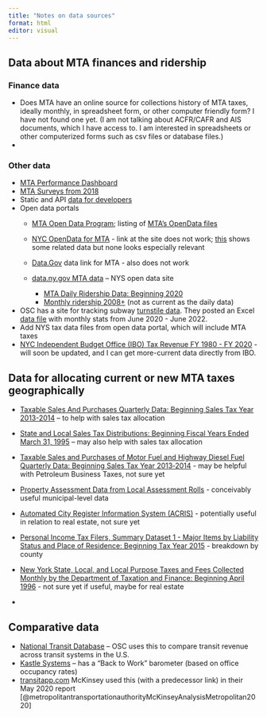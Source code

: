 ```yaml
---
title: "Notes on data sources"
format: html
editor: visual
---
```


## Data about MTA finances and ridership

### Finance data

-   Does MTA have an online source for collections history of MTA taxes, ideally monthly, in spreadsheet form, or other computer friendly form? I have not found one yet. (I am not talking about ACFR/CAFR and AIS documents, which I have access to. I am interested in spreadsheets or other computerized forms such as csv files or database files.)
-   

### Other data

-   [MTA Performance Dashboard](https://new.mta.info/transparency/metrics)
-   [MTA Surveys from 2018](https://new.mta.info/transparency/surveys)
-   Static and API [data for developers](http://web.mta.info/developers/developer-data-terms.html#data)
-   Open data portals
    -   [MTA Open Data Program](https://new.mta.info/open-data); listing of [MTA's OpenData files](https://new.mta.info/document/85371)

    -   [NYC OpenData for MTA](https://data.cityofnewyork.us/Transportation/MTA-Data/mmu8-8w8b) - link at the site does not work; [this](https://data.cityofnewyork.us/browse?q=mta&sortBy=relevance) shows some related data but none looks especially relevant

    -   [Data.Gov](https://catalog.data.gov/dataset/mta-data) data link for MTA - also does not work

    -   [data.ny.gov MTA data](https://data.ny.gov/browse?q=mta&sortBy=relevance) -- NYS open data site

        -   [MTA Daily Ridership Data: Beginning 2020](https://data.ny.gov/Transportation/MTA-Daily-Ridership-Data-Beginning-2020/vxuj-8kew)
        -   [Monthly ridership 2008+](https://data.ny.gov/Transportation/Metropolitan-Transportation-Authority-MTA-Monthly-/qqdg-h2tq) (not as current as the daily data)
-   OSC has a site for tracking subway [turnstile data](https://www.osc.state.ny.us/reports/osdc/impact-covid-19-pandemic-subway-ridership-new-york-city). They posted an Excel [data file](https://www.osc.state.ny.us/files/reports/osdc/excel/nyc-subway-usage-data-level-june-2022.xlsx) with monthly stats from June 2020 - June 2022.
-   Add NYS tax data files from open data portal, which will include MTA taxes
-   [NYC Independent Budget Office (IBO) Tax Revenue FY 1980 - FY 2020](https://data.cityofnewyork.us/City-Government/NYC-Independent-Budget-Office-IBO-Tax-Revenue-FY-1/hdnu-nbrh) - will soon be updated, and I can get more-current data directly from IBO.

## Data for allocating current or new MTA taxes geographically

-   [Taxable Sales And Purchases Quarterly Data: Beginning Sales Tax Year 2013-2014](v) -- to help with sales tax allocation

-   [State and Local Sales Tax Distributions: Beginning Fiscal Years Ended March 31, 1995](https://data.ny.gov/Government-Finance/State-and-Local-Sales-Tax-Distributions-Beginning-/5g2s-tnb7) -- may also help with sales tax allocation

-   [Taxable Sales and Purchases of Motor Fuel and Highway Diesel Fuel Quarterly Data: Beginning Sales Tax Year 2013‐2014](https://data.ny.gov/Government-Finance/Taxable-Sales-and-Purchases-of-Motor-Fuel-and-High/hgxa-ib84) - may be helpful with Petroleum Business Taxes, not sure yet

-   [Property Assessment Data from Local Assessment Rolls](https://data.ny.gov/Government-Finance/Property-Assessment-Data-from-Local-Assessment-Rol/7vem-aaz7) - conceivably useful municipal-level data

-   [Automated City Register Information System (ACRIS)](https://www1.nyc.gov/site/finance/taxes/acris.page) - potentially useful in relation to real estate, not sure yet

-   [Personal Income Tax Filers, Summary Dataset 1 - Major Items by Liability Status and Place of Residence: Beginning Tax Year 2015](https://data.ny.gov/Government-Finance/Personal-Income-Tax-Filers-Summary-Dataset-1-Major/73iw-kuxv) - breakdown by county

-   [New York State, Local, and Local Purpose Taxes and Fees Collected Monthly by the Department of Taxation and Finance: Beginning April 1996](https://data.ny.gov/Government-Finance/New-York-State-Local-and-Local-Purpose-Taxes-and-F/2vni-8tmb) - not sure yet if useful, maybe for real estate

-   

## Comparative data

-   [National Transit Database](https://www.transit.dot.gov/ntd) -- OSC uses this to compare transit revenue across transit systems in the U.S.
-   [Kastle Systems](https://www.kastle.com/safety-wellness/getting-america-back-to-work/) -- has a "Back to Work" barometer (based on office occupancy rates)
-   [transitapp.com](https://transitapp.com/APTA) McKinsey used this (with a predecessor link) in their May 2020 report [@metropolitantransportationauthorityMcKinseyAnalysisMetropolitan2020]
